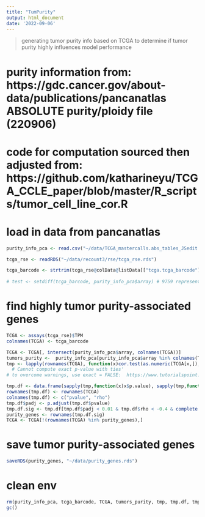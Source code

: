 ```yaml
---
title: "TumPurity"
output: html_document
date: '2022-09-06'
---
```


> generating tumor purity info based on TCGA to determine if tumor purity highly influences model performance

# purity information from: https://gdc.cancer.gov/about-data/publications/pancanatlas ABSOLUTE purity/ploidy file (220906)
# code for computation sourced then adjusted from: https://github.com/katharineyu/TCGA_CCLE_paper/blob/master/R_scripts/tumor_cell_line_cor.R

# load in data from pancanatlas
```r
purity_info_pca <- read.csv("~/data/TCGA_mastercalls.abs_tables_JSedit.fixed.csv")

tcga_rse <- readRDS("~/data/recount3/rse/tcga_rse.rds")

tcga_barcode <- strtrim(tcga_rse@colData@listData[["tcga.tcga_barcode"]],15)
  
# test <- setdiff(tcga_barcode, purity_info_pca$array) # 9759 represented, 336 not
```

# find highly tumor purity-associated genes
```r
TCGA <- assays(tcga_rse)$TPM
colnames(TCGA) <- tcga_barcode

TCGA <- TCGA[, intersect(purity_info_pca$array, colnames(TCGA))] 
tumors_purity <-  purity_info_pca[purity_info_pca$array %in% colnames(TCGA), ]
tmp <- lapply(rownames(TCGA), function(x)cor.test(as.numeric(TCGA[x,]),tumors_purity$purity, method = "s", exact = FALSE)) # returned lots of warnings 'Warning in cor.test.default(as.numeric(TCGA[x, ]), tumors_purity$purity,  :
  # Cannot compute exact p-value with ties'
# to overcome warnings, use exact = FALSE:  https://www.tutorialspoint.com/how-to-avoid-the-warning-cannot-compute-exact-p-value-with-ties-while-perform-correlation-test-for-spearman-s-correlation-in-r#:~:text=Since%20the%20spearman%20correlation%20coefficient,test%20function.

tmp.df <- data.frame(sapply(tmp,function(x)x$p.value), sapply(tmp,function(x)x$estimate))
rownames(tmp.df) <- rownames(TCGA)
colnames(tmp.df) <- c("pvalue", "rho")
tmp.df$padj <- p.adjust(tmp.df$pvalue)
tmp.df.sig <- tmp.df[tmp.df$padj < 0.01 & tmp.df$rho < -0.4 & complete.cases(tmp.df),]
purity_genes <- rownames(tmp.df.sig)
TCGA <- TCGA[!(rownames(TCGA) %in% purity_genes),]
```

# save tumor purity-associated genes
```r
saveRDS(purity_genes, "~/data/purity_genes.rds")
```

# clean env
```r
rm(purity_info_pca, tcga_barcode, TCGA, tumors_purity, tmp, tmp.df, tmp.df.sig, purity_genes, tcga_rse)
gc()
```